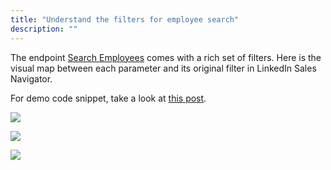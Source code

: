 ```yaml
---
title: "Understand the filters for employee search"
description: ""
---
```


The endpoint <a href="https://rapidapi.com/freshdata-freshdata-default/api/fresh-linkedin-profile-data/playground/apiendpoint_f015adcb-0126-4ca6-8260-9912c1b9da5a" target="_blank">Search Employees</a> comes with a rich set of filters. Here is the visual map between each parameter and its original filter in LinkedIn Sales Navigator. 

For demo code snippet, take a look at [this post](/tutorial/howto-search-leads).

![](/images/employee-payload1.jpg)

![](/images/employee-payload2.jpg)

![](/images/employee-payload3.jpg)

